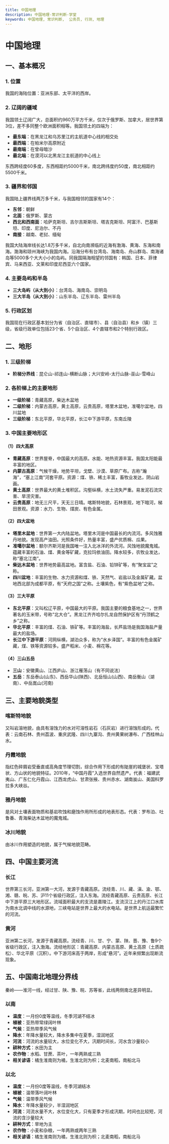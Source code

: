 ```yaml
---
title: 中国地理
description: 中国地理-常识判断-学堂
keywords: 中国地理, 常识判断,  公务员, 行测, 地理
---
```


# 中国地理

## 一、基本概况

### 1. 位置
我国的海陆位置：亚洲东部、太平洋的西岸。

### 2. 辽阔的疆域
我国领土辽阔广大，总面积约960万平方千米，仅次于俄罗斯、加拿大，居世界第3位，差不多同整个欧洲面积相等。我国领土的四端为：
- **最东端**：在黑龙江和乌苏里江的主航道中心线的相交处
- **最西端**：在帕米尔高原附近
- **最南端**：在曾母暗沙
- **最北端**：在漠河以北黑龙江主航道的中心线上

东西跨经度60多度，东西相距约5000千米，南北跨纬度约50度，南北相距约5500千米。

### 3. 疆界和邻国
我国陆上疆界线两万多千米，与我国相邻的国家有14个：
- **东邻**：朝鲜
- **北面**：俄罗斯、蒙古
- **西北和西南面**：哈萨克斯坦、吉尔吉斯斯坦、塔吉克斯坦、阿富汗、巴基斯坦、印度、尼泊尔、不丹
- **南接**：越南、老挝、缅甸

我国大陆海岸线长达1.8万多千米，自北向南濒临的近海有渤海、黄海、东海和南海。渤海和琼州海峡为我国内海。沿海分布有台湾岛、海南岛、舟山群岛、南海诸岛等5000多个大大小小的岛屿。同我国隔海相望的邻国有：韩国、日本、菲律宾、马来西亚、文莱和印度尼西亚六个国家。

### 4. 主要岛屿和半岛
- **三大岛屿（从大到小）**：台湾岛、海南岛、崇明岛
- **三大半岛（从大到小）**：山东半岛、辽东半岛、雷州半岛

### 5. 行政区划
我国现在行政区基本划分为省（自治区、直辖市）、县（自治县）和乡（镇）三级，省级行政单位包括23个省、5个自治区、4个直辖市和2个特别行政区。

## 二、地形

### 1. 三级阶梯
- **阶梯分界线**：昆仑山-祁连山-横断山脉；大兴安岭-太行山脉-巫山-雪峰山

### 2. 各阶梯上的主要地形
- **一级阶梯**：青藏高原，柴达木盆地
- **二级阶梯**：内蒙古高原，黄土高原，云贵高原，塔里木盆地，准噶尔盆地，四川盆地
- **三级阶梯**：东北平原，华北平原，长江中下游平原，东南丘陵

### 3. 中国主要地形区
#### （1）四大高原
- **青藏高原**：世界屋脊，中国最大的高原。水能、地热资源丰富。我国太阳能最丰富的地区。
- **内蒙古高原**：气候干燥，地势平坦，戈壁、沙漠、草原广布。古称“瀚海”，“塞上江南”河套平原。资源：煤、铁、稀土丰富，畜牧业发达，阴山岩画。
- **黄土高原**：世界最大的黄土堆积区。沟壑纵横，水土流失严重。易发泥石流灾害、旱涝灾害。
- **云贵高原**：地无三尺平，天无三日晴。喀斯特地貌，石林景观，地下暗河，梯田景观。资源：水力、生物、煤炭、有色金属。

#### （2）四大盆地
- **塔里木盆地**：世界第一大内陆盆地。塔里木河是中国最长的内流河。多风蚀雅丹地貌。发现高产油田。光照条件好，热量丰富，盛产优质棉、瓜果。
- **准噶尔盆地**：额尔齐斯河是我国唯一注入北冰洋的外流河。风蚀地貌魔鬼城。蕴藏丰富的石油、煤、黄金等矿藏，克拉玛依油田。降水较多，农牧业发达，称“塞北江南”。
- **柴达木盆地**：世界地势最高盆地。富含盐、石油、铅锌矿等，有“聚宝盆”之称。
- **四川盆地**：丰富的生物、水力资源和煤、铁、天然气、岩盐以及金属矿藏。盆地西北部为成都平原，有“天府之国”之称。土壤紫色，有“紫色盆地”之称。

#### （3）三大平原
- **东北平原**：又叫松辽平原，中国最大的平原。我国主要的粮食基地之一，世界著名的玉米带，号称“北大仓”。黑龙江齐齐哈尔扎龙自然保护区有“丹顶鹤之乡”之称。
- **华北平原**：丰富的煤、石油、铁矿等。丰富的海盐，长芦盐场是我国海盐产量最大的盐场。
- **长江中下游平原**：河网纵横，湖泊众多，称为“水乡泽国”。丰富的有色金属矿藏，煤、铁等资源较多。盛产稻米、小麦、棉花等。

#### （4）三山五岳
- **三山**：安徽黄山、江西庐山、浙江雁荡山（有不同说法）
- **五岳**：东岳泰山(山东)、西岳华山(陕西)、北岳恒山(山西)、南岳衡山（湖南）、中岳嵩山(河南)

## 三、主要地貌类型

### 喀斯特地貌
又叫岩溶地貌，由具有溶蚀力的水对可溶性岩石（石灰岩）进行溶蚀形成的。代表：云南石林、贵州荔波、重庆武隆、四川九寨沟、贵州黄果树瀑布、广西桂林山水。

### 丹霞地貌
指红色碎屑岩受垂直或高角度节理切割，综合作用下形成的有陡崖的城堡状、宝塔状、方山状的地貌特征。2010年，“中国丹霞”入选世界自然遗产。代表：福建武夷山、广东仁化丹霞山、江西龙虎山、甘肃张掖、贵州赤水、湖南峎山、美国科罗拉多大峡谷。

### 雅丹地貌
是风对土壤表面物质和基岩吹蚀和磨蚀作用所形成的地表形态。代表：罗布泊、吐鲁番、青海柴达木盆地的魔鬼城。

### 冰川地貌
由冰川作用塑造的地貌，属于气候地貌范畴。

## 四、中国主要河流

### 长江
世界第三长河，亚洲第一大河，发源于青藏高原。流经青、川、藏、滇、渝、鄂、湘、赣、皖、苏、沪11个省级行政区，注入东海。流经青藏高原、云贵高原、长江中下游平原三大地形区。流域面积最大的支流是嘉陵江。支流汉江上的丹江口水库为南水北调中线的水源地，三峡电站是世界上最大的水电站。是世界上航运最繁忙的河流。

### 黄河
亚洲第二长河，发源于青藏高原。流经青、川、甘、宁、蒙、陕、晋、豫、鲁9个省级行政区，注入渤海。流经地形区：青藏高原、内蒙古高原、黄土高原（土质疏松）、华北平原（沉积）。中下游河床高于两岸，形成“悬河”。近年来频繁出现断流现象。

## 五、中国南北地理分界线
秦岭——淮河一线，经过甘、陕、豫、皖、苏等省，此线两侧南北差异明显。

### 以南
- **温度**：一月份0度等温线，冬季河湖不结冰
- **植被**：亚热带常绿阔叶林
- **气候**：亚热带季风气候
- **降水**：年降水量较大，降水多集中在夏季，湿润地区
- **河流**：河流的水量较大，水位变化不大，汛期时间长，河水含沙量较小
- **耕种方式**：水田为主
- **农作物**：水稻、甘蔗、茶叶，一年两熟或三熟
- **相关谚语**：橘生淮南则为橘，生淮北则为枳；北麦南稻，南船北马

### 以北
- **温度**：一月份0度等温线，冬季河湖结冰
- **植被**：温带落叶阔叶林
- **气候**：温带季风气候
- **降水**：年降水量较少，半湿润地区
- **河流**：河流水量不大，水位变化大，只有夏季才形成汛期，时间也比较短，河流的含沙量较大
- **耕种方式**：旱地为主
- **农作物**：小麦和杂粮，一年两熟或两年三熟
- **相关谚语**：橘生淮南则为橘，生淮北则为枳；北麦南稻，南船北马